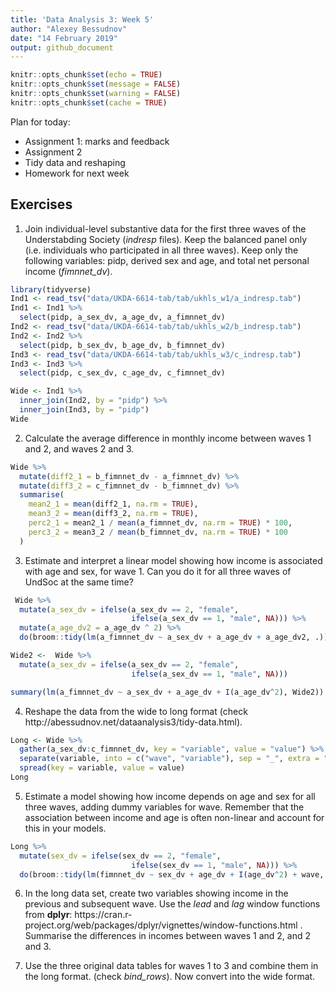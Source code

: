 ```yaml
---
title: 'Data Analysis 3: Week 5'
author: "Alexey Bessudnov"
date: "14 February 2019"
output: github_document
---
```


```r
knitr::opts_chunk$set(echo = TRUE)
knitr::opts_chunk$set(message = FALSE)
knitr::opts_chunk$set(warning = FALSE)
knitr::opts_chunk$set(cache = TRUE)

```
Plan for today:

- Assignment 1: marks and feedback
- Assignment 2
- Tidy data and reshaping
- Homework for next week

## Exercises

1. Join individual-level substantive data for the first three waves of the Understabding Society (*indresp* files). Keep the balanced panel only (i.e. individuals who participated in all three waves). Keep only the following variables: pidp, derived sex and age, and total net personal income (*fimnnet_dv*).

```r
library(tidyverse)
Ind1 <- read_tsv("data/UKDA-6614-tab/tab/ukhls_w1/a_indresp.tab")
Ind1 <- Ind1 %>%
  select(pidp, a_sex_dv, a_age_dv, a_fimnnet_dv)
Ind2 <- read_tsv("data/UKDA-6614-tab/tab/ukhls_w2/b_indresp.tab")
Ind2 <- Ind2 %>%
  select(pidp, b_sex_dv, b_age_dv, b_fimnnet_dv)
Ind3 <- read_tsv("data/UKDA-6614-tab/tab/ukhls_w3/c_indresp.tab")
Ind3 <- Ind3 %>%
  select(pidp, c_sex_dv, c_age_dv, c_fimnnet_dv)

Wide <- Ind1 %>%
  inner_join(Ind2, by = "pidp") %>%
  inner_join(Ind3, by = "pidp")
Wide


```

2. Calculate the average difference in monthly income between waves 1 and 2, and waves 2 and 3.

```r
Wide %>%
  mutate(diff2_1 = b_fimnnet_dv - a_fimnnet_dv) %>%
  mutate(diff3_2 = c_fimnnet_dv - b_fimnnet_dv) %>%
  summarise(
    mean2_1 = mean(diff2_1, na.rm = TRUE),
    mean3_2 = mean(diff3_2, na.rm = TRUE),
    perc2_1 = mean2_1 / mean(a_fimnnet_dv, na.rm = TRUE) * 100,
    perc3_2 = mean3_2 / mean(b_fimnnet_dv, na.rm = TRUE) * 100
  )

```

3. Estimate and interpret a linear model showing how income is associated with age and sex, for wave 1. Can you do it for all three waves of UndSoc at the same time?

```r
 Wide %>%
  mutate(a_sex_dv = ifelse(a_sex_dv == 2, "female",
                           ifelse(a_sex_dv == 1, "male", NA))) %>%
  mutate(a_age_dv2 = a_age_dv ^ 2) %>%
  do(broom::tidy(lm(a_fimnnet_dv ~ a_sex_dv + a_age_dv + a_age_dv2, .)))

Wide2 <-  Wide %>%
  mutate(a_sex_dv = ifelse(a_sex_dv == 2, "female",
                           ifelse(a_sex_dv == 1, "male", NA)))

summary(lm(a_fimnnet_dv ~ a_sex_dv + a_age_dv + I(a_age_dv^2), Wide2))

```


4. Reshape the data from the wide to long format (check http://abessudnov.net/dataanalysis3/tidy-data.html).

```r
Long <- Wide %>%
  gather(a_sex_dv:c_fimnnet_dv, key = "variable", value = "value") %>%
  separate(variable, into = c("wave", "variable"), sep = "_", extra = "merge") %>%
  spread(key = variable, value = value)
Long

```

5. Estimate a model showing how income depends on age and sex for all three waves, adding dummy variables for wave. Remember that the association between income and age is often non-linear and account for this in your models.

```r
Long %>%
  mutate(sex_dv = ifelse(sex_dv == 2, "female",
                           ifelse(sex_dv == 1, "male", NA))) %>%
  do(broom::tidy(lm(fimnnet_dv ~ sex_dv + age_dv + I(age_dv^2) + wave, .)))

```

6. In the long data set, create two variables showing income in the previous and subsequent wave. Use the *lead* and *lag* window functions from **dplyr**: https://cran.r-project.org/web/packages/dplyr/vignettes/window-functions.html . Summarise the differences in incomes between waves 1 and 2, and 2 and 3.

7. Use the three original data tables for waves 1 to 3 and combine them in the long format. (check *bind_rows*). Now convert into the wide format. 
